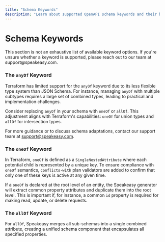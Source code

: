 ```yaml
---
title: "Schema Keywords"
description: "Learn about supported OpenAPI schema keywords and their behavior in Terraform providers."
---
```



# Schema Keywords

<Callout title="Tip" >
This section is not an exhaustive list of available keyword options. If you&apos;re unsure whether a keyword is supported, please reach out to our team at support@speakeasy.com.
</Callout>

### The `anyOf` Keyword

Terraform has limited support for the `anyOf` keyword due to its less flexible type system than JSON Schema. For instance, managing `anyOf` with multiple subtypes requires a large set of combined types, leading to practical and implementation challenges.

Consider replacing `anyOf` in your schema with `oneOf` or `allOf`. This adjustment aligns with Terraform's capabilities: `oneOf` for union types and `allOf` for intersection types.

For more guidance or to discuss schema adaptations, contact our support team at support@speakeasy.com.

### The `oneOf` Keyword

In Terraform, `oneOf` is defined as a `SingleNestedAttribute` where each potential child is represented by a unique key. To ensure compliance with `oneOf` semantics, `conflicts-with` plan validators are added to confirm that only one of these keys is active at any given time.

If a `oneOf` is declared at the root level of an entity, the Speakeasy generator will extract common property attributes and duplicate them into the root level. This is important if, for instance, a common `id` property is required for making read, update, or delete requests.

### The `allOf` Keyword

For `allOf`, Speakeasy merges all sub-schemas into a single combined attribute, creating a unified schema component that encapsulates all specified properties.

